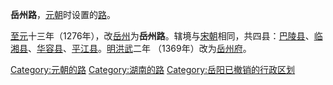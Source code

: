 '''岳州路'''，[[元朝|元朝]]时设置的[[路_(行政区划)|路]]。

[[至元_(忽必烈)|至元]]十三年（1276年），改[[岳州|岳州]]为'''岳州路'''。辖境与[[宋朝|宋朝]]相同，共四县：[[巴陵县|巴陵县]]、[[临湘县_(北宋)|临湘县]]、[[华容县|华容县]]、[[平江县|平江县]]。[[明朝|明]][[洪武|洪武]]二年 （1369年）改为[[岳州府|岳州府]]。

{{元朝行政区划|nocat}}
{{元朝行政区划小作品}}
[[Category:元朝的路|Category:元朝的路]]
[[Category:湖南的路|Category:湖南的路]]
[[Category:岳阳已撤销的行政区划|Category:岳阳已撤销的行政区划]]